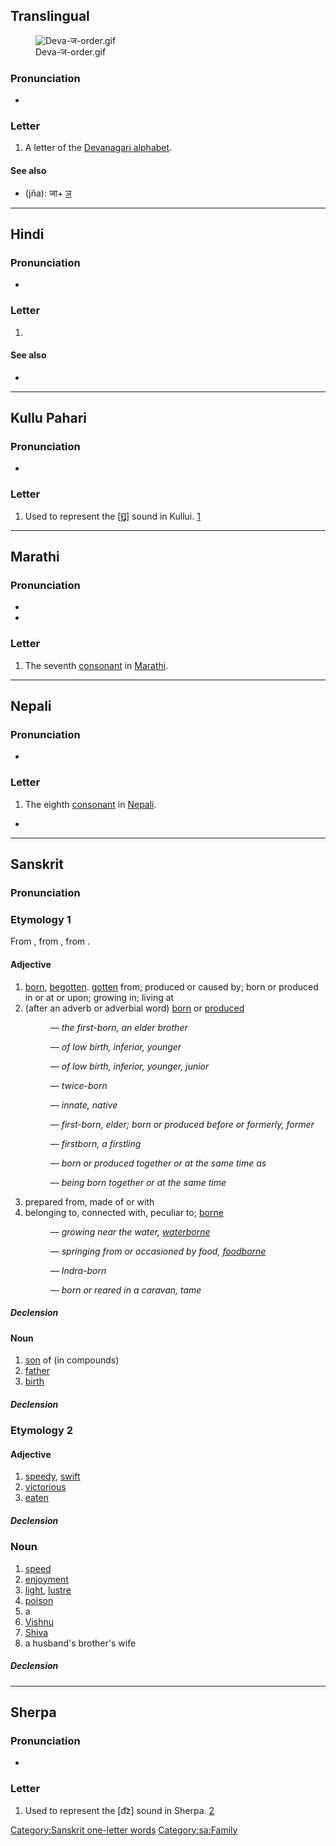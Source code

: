 {{also|ज़}}
{{character info}}
==Translingual==
[[File:Deva-ज-order.gif|thumb]]

===Pronunciation===
* {{IPA|mul|/d͡ʑə/|/d͡ʒə/|/d͡zə/}}

===Letter===
{{mul-Deva|ja}}

# A letter of the [[Devanagari alphabet]].

====See also====
* {{l|mul|ज्ञ}} (jña): जा+ [[ञ]]

----

==Hindi==

===Pronunciation===
* {{hi-IPA|ज.}}

===Letter===
{{head|hi|letter}}

# {{n-g|the eigth [[consonant]] in [[Hindi]]}}

====See also====
* {{list:Devanagari script letters/hi}}

----

==Kullu Pahari==

===Pronunciation===
* {{IPA|kfx|[ɟ͡ʝ]}}

===Letter===
{{head|kfx|letter|tr=j}}

# Used to represent the [ɟ͡ʝ] sound in Kullui. [https://omniglot.com/writing/kullui.htm]

----

==Marathi==

===Pronunciation===
* {{IPA|mr|/d͡ʑə/|/d͡zə/}}
* {{audio|mr|LL-Q1571 (mar)-नंदिनी रानडे-ज.wav|Audio}}

===Letter===
{{head|mr|letter|tr=j, j̈}}

# The seventh [[consonant]] in [[Marathi]].

----

==Nepali==

===Pronunciation===
* {{ne-IPA}}

===Letter===
{{head|ne|letter}}

# The eighth [[consonant]] in [[Nepali]].

*

----

==Sanskrit==

===Pronunciation===
{{sa-IPA|a=1}}

===Etymology 1===
From {{inh|sa|inc-pro|*ȷ́ás}}, from {{inh|sa|iir-pro|*ȷ́ás}}, from {{der|sa|ine-pro|*ǵenh₁-||to give birth}}.

====Adjective====
{{sa-adj|tr=já}}

# [[born]], [[begotten]]. [[gotten]] from; produced or caused by; born or produced in or at or upon; growing in; living at
# (after an adverb or adverbial word) [[born]] or [[produced]]
#: {{m|sa|अग्रज|tr=ágra-ja}} — ''the first-born, an elder brother''
#: {{m|sa|अवरज|tr=ávara-já}} — ''of low birth, inferior, younger''
#: {{m|sa|अवरज|tr=éka-já}} — ''of low birth, inferior, younger, junior''
#: {{m|sa|द्विज|tr=dvi-já}} — ''twice-born''
#: {{m|sa|निज|tr=ni-já}} — ''innate, native''
#: {{m|sa|पूर्वज|tr=pū́rva-já}} — ''first-born, elder; born or produced before or formerly, former''
#: {{m|sa|प्रथमज|tr=prathamá-já}} — ''firstborn, a firstling''
#: {{m|sa|सहज|tr=sahá-já}} — ''born or produced together or at the same time as''
#: {{m|sa|साकंज|tr=sākaṃ-já}} — ''being born together or at the same time''
# prepared from, made of or with
# belonging to, connected with, peculiar to; [[borne]]
#: {{m|sa|अनूपज|tr=anūpá-ja}} — ''growing near the water, [[waterborne]]''
#: {{m|sa|अन्नज|tr=anna-ja}} — ''springing from or occasioned by food, [[foodborne]]''
#: {{m|sa|शक्रज|tr=śakrá-ja}} — ''Indra-born''
#: {{m|sa|सार्थज|tr=sā-rtha-ja}} — ''born or reared in a caravan, tame''

=====Declension=====
{{sa-decl-adj-mfn|já|jā́|já}}

====Noun====
{{sa-noun|tr=já|g=m}}

# [[son]] of (in compounds)
# [[father]]
# [[birth]]

=====Declension=====
{{sa-decl-noun-m|já}}

===Etymology 2===
{{rfe|sa}}

====Adjective====
{{sa-adj|tr=já}}

# [[speedy]], [[swift]]
# [[victorious]]
# [[eaten]]

=====Declension=====
{{sa-decl-adj-mfn|já|jā́|ja}}

===Noun===
{{sa-noun|tr=já|g=m}}

# [[speed]]
# [[enjoyment]]
# [[light]], [[lustre]]
# [[poison]]
# a {{m|sa|पिशाच||fiend, ogre, demon, imp, malevolent or devilish being}}
# [[Vishnu]]
# [[Shiva]]
# a husband's brother's wife

=====Declension=====
{{sa-decl-noun-m|já}}

[[Category:Sanskrit one-letter words]]
[[Category:sa:Family]]

----

==Sherpa==

===Pronunciation===
* {{IPA|mwr|[d͡z]}}

===Letter===
{{head|mwr|letter|tr=dz}}

# Used to represent the [d͡z] sound in Sherpa. [https://omniglot.com/writing/sherpa.htm]